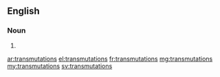 ==English==

===Noun===
{{head|en|plural}}

# {{plural of|transmutation|lang=en}}

[[ar:transmutations]]
[[el:transmutations]]
[[fr:transmutations]]
[[mg:transmutations]]
[[my:transmutations]]
[[sv:transmutations]]